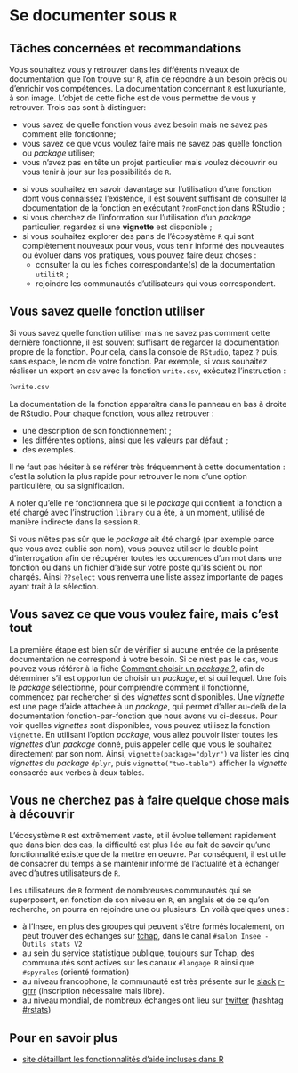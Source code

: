# Se documenter sous `R`

## Tâches concernées et recommandations

Vous souhaitez vous y retrouver dans les différents niveaux de documentation que l'on trouve sur `R`, afin de répondre à un besoin précis ou d'enrichir vos compétences. La documentation concernant `R` est luxuriante, à son image. L'objet de cette fiche est de vous permettre de vous y retrouver. Trois cas sont à distinguer:

* vous savez de quelle fonction vous avez besoin mais ne savez pas comment elle fonctionne;
* vous savez ce que vous voulez faire mais ne savez pas quelle fonction ou _package_ utiliser;
* vous n'avez pas en tête un projet particulier mais voulez découvrir ou vous tenir à jour sur les possibilités de `R`. 

::: {.recommandation}


* si vous souhaitez en savoir davantage sur l'utilisation d'une fonction dont vous connaissez l'existence, il est souvent suffisant de consulter la documentation de la fonction en exécutant `?nomFonction` dans RStudio ;
* si vous cherchez de l'information sur l'utilisation d'un _package_ particulier, regardez si une __vignette__ est disponible ;
* si vous souhaitez explorer des pans de l'écosystème `R` qui sont complètement nouveaux pour vous, vous tenir informé des nouveautés ou évoluer dans vos pratiques, vous pouvez faire deux choses :
    - consulter la ou les fiches correspondante(s) de la documentation `utilitR` ;
    - rejoindre les communautés d'utilisateurs qui vous correspondent.
:::


## Vous savez quelle fonction utiliser

Si vous savez quelle fonction utiliser mais ne savez pas comment cette dernière fonctionne, il est souvent suffisant de regarder la documentation propre de la fonction. Pour cela, dans la console de `RStudio`, tapez `?` puis, sans espace, le nom de votre fonction. Par exemple, si vous souhaitez réaliser un export en csv avec la fonction `write.csv`, exécutez l'instruction :

```r
?write.csv
```

La documentation de la fonction apparaîtra dans le panneau en bas à droite de RStudio. Pour chaque fonction, vous allez retrouver :

* une description de son fonctionnement ;
* les différentes options, ainsi que les valeurs par défaut ;
* des exemples.

Il ne faut pas hésiter à se référer très fréquemment à cette documentation : c'est la solution la plus rapide pour retrouver le nom d'une option particulière, ou sa signification. 

A noter qu'elle ne fonctionnera que si le _package_ qui contient la fonction a été chargé avec l'instruction `library` ou a été, à un moment, utilisé de manière indirecte dans la session `R`. 

Si vous n'êtes pas sûr que le _package_ ait été chargé (par exemple parce que vous avez oublié son nom), vous pouvez utiliser le double point d'interrogation afin de récupérer toutes les occurences d'un mot dans une fonction ou dans un fichier d'aide sur votre poste qu'ils soient ou non chargés. Ainsi `??select` vous renverra une liste assez importante de pages ayant trait à la sélection.

## Vous savez ce que vous voulez faire, mais c'est tout

La première étape est bien sûr de vérifier si aucune entrée de la présente documentation ne correspond à votre besoin. Si ce n'est pas le cas, vous pouvez vous référer à la fiche [Comment choisir un _package_\ ?](#choisir-package), afin de déterminer s'il est opportun de choisir un _package_, et si oui lequel. Une fois le _package_ sélectionné, pour comprendre comment il fonctionne, commencez par rechercher si des _vignettes_ sont disponibles. Une _vignette_ est une page d'aide attachée à un _package_, qui permet d'aller au-delà de la documentation fonction-par-fonction que nous avons vu ci-dessus. Pour voir quelles _vignettes_ sont disponibles, vous pouvez utilisez la fonction `vignette`. En utilisant l'option _package_, vous allez pouvoir lister toutes les _vignettes_ d'un _package_ donné, puis appeler celle que vous le souhaitez directement par son nom. Ainsi, `vignette(package="dplyr")` va lister les cinq _vignettes_ du _package_ `dplyr`, puis `vignette("two-table")` afficher la _vignette_ consacrée aux verbes à deux tables.

## Vous ne cherchez pas à faire quelque chose mais à découvrir

L'écosystème `R` est extrêmement vaste, et il évolue tellement rapidement que dans bien des cas, la difficulté est plus liée au fait de savoir qu'une fonctionnalité existe que de la mettre en oeuvre. Par conséquent, il est utile de consacrer du temps à se maintenir informé de l'actualité et à échanger avec d'autres utilisateurs de `R`.

Les utilisateurs de `R` forment de nombreuses communautés qui se superposent, en fonction de son niveau en `R`, en anglais et de ce qu'on recherche, on pourra en rejoindre une ou plusieurs. En voilà quelques unes :

* à l'Insee, en plus des groupes qui peuvent s'être formés localement, on peut trouver des échanges sur [tchap](https://tchap.gouv.fr/), dans le canal `#salon Insee - Outils stats V2`
* au sein du service statistique publique, toujours sur Tchap, des communautés sont actives sur les canaux `#langage R` ainsi que `#spyrales` (orienté formation)
* au niveau francophone, la communauté est très présente sur le [slack](https://fr.wikipedia.org/wiki/Slack_(plateforme)) [r-grrr](r-grrr.slack.com) (inscription nécessaire mais libre).
* au niveau mondial, de nombreux échanges ont lieu sur [twitter](https://twitter.com) (hashtag [#rstats](https://twitter.com/search?q=%23rstats&src=typed_query))


## Pour en savoir plus

* [site détaillant les fonctionnalités d'aide incluses dans R](https://www.r-project.org/help.html)
